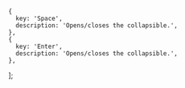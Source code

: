     {
      key: 'Space',
      description: 'Opens/closes the collapsible.',
    },
    {
      key: 'Enter',
      description: 'Opens/closes the collapsible.',
    },
];